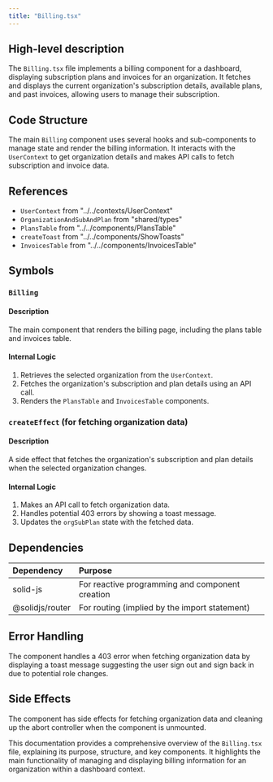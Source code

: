 ```yaml
---
title: "Billing.tsx"
---
```


## High-level description
The `Billing.tsx` file implements a billing component for a dashboard, displaying subscription plans and invoices for an organization. It fetches and displays the current organization's subscription details, available plans, and past invoices, allowing users to manage their subscription.

## Code Structure
The main `Billing` component uses several hooks and sub-components to manage state and render the billing information. It interacts with the `UserContext` to get organization details and makes API calls to fetch subscription and invoice data.

## References
- `UserContext` from "../../contexts/UserContext"
- `OrganizationAndSubAndPlan` from "shared/types"
- `PlansTable` from "../../components/PlansTable"
- `createToast` from "../../components/ShowToasts"
- `InvoicesTable` from "../../components/InvoicesTable"

## Symbols

### `Billing`
#### Description
The main component that renders the billing page, including the plans table and invoices table.

#### Internal Logic
1. Retrieves the selected organization from the `UserContext`.
2. Fetches the organization's subscription and plan details using an API call.
3. Renders the `PlansTable` and `InvoicesTable` components.

### `createEffect` (for fetching organization data)
#### Description
A side effect that fetches the organization's subscription and plan details when the selected organization changes.

#### Internal Logic
1. Makes an API call to fetch organization data.
2. Handles potential 403 errors by showing a toast message.
3. Updates the `orgSubPlan` state with the fetched data.

## Dependencies
| Dependency | Purpose |
|:-----------|:--------|
| solid-js | For reactive programming and component creation |
| @solidjs/router | For routing (implied by the import statement) |

## Error Handling
The component handles a 403 error when fetching organization data by displaying a toast message suggesting the user sign out and sign back in due to potential role changes.

## Side Effects
The component has side effects for fetching organization data and cleaning up the abort controller when the component is unmounted.

This documentation provides a comprehensive overview of the `Billing.tsx` file, explaining its purpose, structure, and key components. It highlights the main functionality of managing and displaying billing information for an organization within a dashboard context.